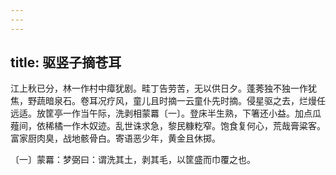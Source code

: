 ```yaml
---
---
---
```

title: 驱竖子摘苍耳
---




江上秋已分，林一作村中瘴犹剧。畦丁告劳苦，无以供日夕。蓬莠独不独一作犹焦，野蔬暗泉石。卷耳况疗风，童儿且时摘一云童仆先时摘。侵星驱之去，烂熳任远适。放筐亭一作当午际，洗剥相蒙羃〔一〕。登床半生熟，下箸还小益。加点瓜薤间，依稀橘一作木奴迹。乱世诛求急，黎民糠籺窄。饱食复何心，荒哉膏粱客。富家厨肉臭，战地骸骨白。寄语恶少年，黄金且休掷。

〔一〕蒙羃：梦弼曰：谓洗其土，剥其毛，以筐盛而巾覆之也。